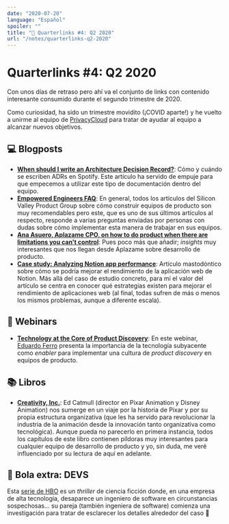 ```yaml
---
date: "2020-07-20"
language: "Español"
spoiler: ""
title: "🔗 Quarterlinks #4: Q2 2020"
url: "/notes/quarterlinks-q2-2020"
---
```


# Quarterlinks #4: Q2 2020

Con unos días de retraso pero ahí va el conjunto de links con contenido interesante consumido durante el segundo
trimestre de 2020.

Como curiosidad, ha sido un trimestre movidito (¡COVID aparte!) y he vuelto a unirme al equipo de
[PrivacyCloud](https://privacycloud.com) para tratar de ayudar al equipo a alcanzar nuevos objetivos.

## 💻 Blogposts

- **[When should I write an Architecture Decision Record?][adr]**: Cómo y cuándo se escriben ADRs en Spotify. Este
  artículo ha servido de empuje para que empecemos a utilizar este tipo de documentación dentro del equipo.
- **[Empowered Engineers FAQ][empowered-engineers]**: En general, todos los artículos del Silicon Valley Product Group
  sobre cómo construir equipos de producto son muy recomendables pero este, que es uno de sus últimos artículos al
  respecto, responde a varias preguntas enviadas por personas con dudas sobre cómo implementar esta manera de trabajar
  en sus equipos.
- **[Ana Asuero, Aplazame CPO, on how to do product when there are limitations you can't control][aplazame]**: Pues poco
  más que añadir; _insights_ muy interesantes que nos llegan desde Aplazame sobre desarrollo de producto.
- **[Case study: Analyzing Notion app performance][notion]**: Artículo mastodóntico sobre cómo se podría mejorar el
  rendimiento de la aplicación web de Notion. Más allá del caso de estudio concreto, para mí el valor del artículo se
  centra en conocer qué estrategias existen para mejorar el rendimiento de aplicaciones web (al final, todas sufren de
  más o menos los mismos problemas, aunque a diferente escala).

## 🎥 Webinars

- **[Technology at the Core of Product Discovery][product-discovery]**: En este webinar, [Eduardo Ferro][eferro]
  presenta la importancia de la tecnología subyacente como _enabler_ para implementar una cultura de _product discovery_
  en equipos de producto.

## 📚 Libros

- **[Creativity, Inc.][creativity]**: Ed Catmull (director en Pixar Animation y Disney Animation) nos sumerge en un
  viaje por la historia de Pixar y por su propia estructura organizativa (que les ha servido para revolucionar la
  industria de la animación desde la innovación tanto organizativa como tecnológica). Aunque pueda no parecerlo en
  primera instancia, todos los capítulos de este libro contienen píldoras muy interesantes para cualquier equipo de
  desarrollo de producto y yo, sin duda, me veré influenciado por su lectura de aquí en adelante.

## 🎱 Bola extra: DEVS

Esta [serie de HBO][devs] es un _thriller_ de ciencia ficción donde, en una empresa de alta tecnología, desaparece un
ingeniero de software en circunstancias sospechosas... su pareja (también ingeniera de software) comienza una
investigación para tratar de esclarecer los detalles alrededor del caso 🙂

[adr]: http://labs.spotify.com/2020/04/14/when-should-i-write-an-architecture-decision-record/
[aplazame]: https://www.javierescribano.me/ana-asuero-aplazame/
[creativity]: https://www.goodreads.com/book/show/18077903-creativity-inc
[devs]: https://www.filmaffinity.com/es/film120510.html
[eferro]: https://twitter.com/eferro
[empowered-engineers]: https://svpg.com/empowered-engineers-faq/
[product-discovery]: https://www.youtube.com/watch?v=xeGHvXwCk1M
[notion]: https://3perf.com/blog/notion/

